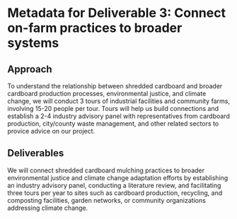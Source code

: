 # Metadata for Deliverable 3: Connect on-farm practices to broader systems

## Approach
To understand the relationship between shredded cardboard and broader cardboard production processes, environmental justice, and climate change, we will conduct 3 tours of industrial facilities and community farms, involving 15-20 people per tour. Tours will help us build connections and establish a 2-4 industry advisory panel with representatives from cardboard production, city/county waste management, and other related sectors to provice advice on our project.

## Deliverables
We will connect shredded cardboard mulching practices to broader environmental justice and climate change adaptation efforts by establishing an industry advisory panel, conducting a literature review, and facilitating three tours per year to sites such as cardboard production, recycling, and composting facilities, garden networks, or community organizations addressing climate change.